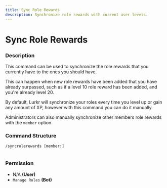 ```yaml
---
title: Sync Role Rewards
description: Synchronize role rewards with current user levels.
---
```


# Sync Role Rewards
### Description

This command can be used to synchronize the role rewards that you currently have to the ones you should have.

This can happen when new role rewards have been added that you have already surpassed, such as if a level 10 role reward has been added, and you're already level 20.&#x20;

By default, Lurkr will synchronize your roles every time you level up or gain any amount of XP, however with this command you can do it manually.

Administrators can also manually synchronize other members role rewards with the `member` option.

### Command Structure

```
/syncrolerewards [member:]
```

<figure><img src="https://i.imgur.com/qfxXgL4.png" alt=""><figcaption></figcaption></figure>

### **Permission**

* N/A **(User)**
* `Manage Roles` **(Bot)**
